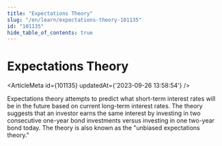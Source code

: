 ```yaml
---
title: "Expectations Theory"
slug: "/en/learn/expectations-theory-101135"
id: "101135"
hide_table_of_contents: true
---
```



# Expectations Theory

<ArticleMeta id={101135} updatedAt={'2023-09-26 13:58:54'} />
<div className='border-solid border-b border-t-0 my-4 border-[var(--ifm-color-gray-300)]' />

Expectations theory attempts to predict what short-term interest rates will be in the future based on current long-term interest rates. The theory suggests that an investor earns the same interest by investing in two consecutive one-year bond investments versus investing in one two-year bond today. The theory is also known as the "unbiased expectations theory."
